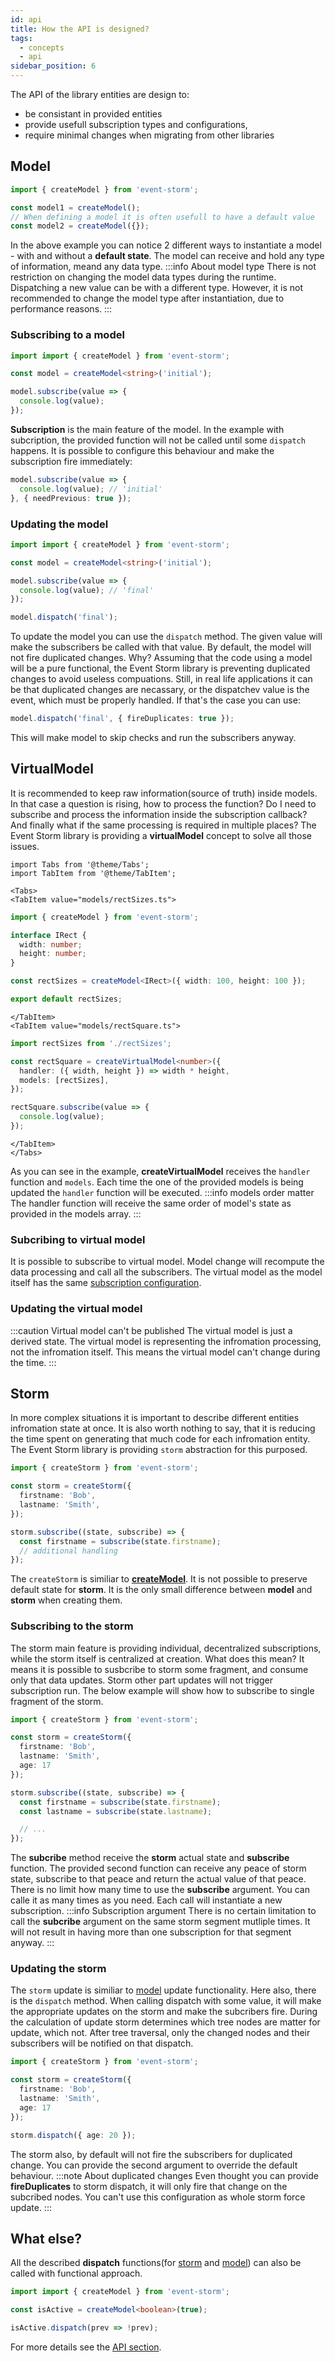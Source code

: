 ```yaml
---
id: api
title: How the API is designed?
tags:
  - concepts
  - api
sidebar_position: 6
---
```


The API of the library entities are design to:
- be consistant in provided entities
- provide usefull subscription types and configurations, 
- require minimal changes when migrating from other libraries

## Model

```typescript
import { createModel } from 'event-storm';

const model1 = createModel();
// When defining a model it is often usefull to have a default value
const model2 = createModel({});
```

In the above example you can notice 2 different ways to instantiate a model - with and without a **default state**. The model can receive and hold any type of information, meand any data type.
:::info About model type
There is not restriction on changing the model data types during the runtime. Dispatching a new value can be with a different type. However, it is not recommended to change the model type after instantiation, due to performance reasons.
:::

### Subscribing to a model

```typescript
import import { createModel } from 'event-storm';

const model = createModel<string>('initial');

model.subscribe(value => {
  console.log(value);
});
```

**Subscription** is the main feature of the model. In the example with subcription, the provided function will not be called until some `dispatch` happens. It is possible to configure this behaviour and make the subscription fire immediately:
```typescript
model.subscribe(value => {
  console.log(value); // 'initial'
}, { needPrevious: true });
```

### Updating the model

```typescript
import import { createModel } from 'event-storm';

const model = createModel<string>('initial');

model.subscribe(value => {
  console.log(value); // 'final'
});

model.dispatch('final');
```

To update the model you can use the `dispatch` method. The given value will make the subscribers be called with that value. By default, the model will not fire duplicated changes. Why? Assuming that the code using a model will be a pure functional, the Event Storm library is preventing duplicated changes to avoid useless compuations. Still, in real life applications it can be that duplicated changes are necassary, or the dispatchev value is the event, which must be properly handled. If that's the case you can use:
```typescript
model.dispatch('final', { fireDuplicates: true });
```
This will make model to skip checks and run the subscribers anyway.

## VirtualModel

It is recommended to keep raw information(source of truth) inside models. In that case a question is rising, how to process the function? Do I need to subscribe and process the information inside the subscription callback? And finally what if the same processing is required in multiple places?
The Event Storm library is providing a **virtualModel** concept to solve all those issues.
```mdx-code-block
import Tabs from '@theme/Tabs';
import TabItem from '@theme/TabItem';

<Tabs>
<TabItem value="models/rectSizes.ts">
```

```typescript
import { createModel } from 'event-storm';

interface IRect {
  width: number;
  height: number;
}

const rectSizes = createModel<IRect>({ width: 100, height: 100 });

export default rectSizes;
```

```mdx-code-block
</TabItem>
<TabItem value="models/rectSquare.ts">
```

```typescript
import rectSizes from './rectSizes';

const rectSquare = createVirtualModel<number>({
  handler: ({ width, height }) => width * height,
  models: [rectSizes],
});

rectSquare.subscribe(value => {
  console.log(value);
});
```

```mdx-code-block
</TabItem>
</Tabs>
```

As you can see in the example, **createVirtualModel** receives the `handler` function and `models`. Each time the one of the provided models is being updated the `handler` function will be executed.
:::info models order matter
The handler function will receive the same order of model's state as provided in the models array.
:::

### Subcribing to virtual model

It is possible to subscribe to virtual model. Model change will recompute the data processing and call all the subscribers. The virtual model as the model itself has the same [subscription configuration](#subscribing-to-a-model).

### Updating the virtual model
:::caution Virtual model can't be published
The virtual model is just a derived state. The virtual model is representing the infromation processing, not the infromation itself. This means the virtual model can't change during the time.
:::

## Storm
In more complex situations it is important to describe different entities infromation state at once. It is also worth nothing to say, that it is reducing the time spent on generating that much code for each infromation entity. The Event Storm library is providing `storm` abstraction for this purposed.

```typescript
import { createStorm } from 'event-storm';

const storm = createStorm({
  firstname: 'Bob',
  lastname: 'Smith',
});

storm.subscribe((state, subscribe) => {
  const firstname = subscribe(state.firstname);
  // additional handling
});
```

The `createStorm` is similiar to **[createModel](#model)**. It is not possible to preserve default state for **storm**. It is the only small difference between **model** and **storm** when creating them.

### Subscribing to the storm

The storm main feature is providing individual, decentralized subscriptions, while the storm itself is centralized at creation. What does this mean? It means it is possible to susbcribe to storm some fragment, and consume only that data updates. Storm other part updates will not trigger subscription run. The below example will show how to subscribe to single fragment of the storm.
```typescript
import { createStorm } from 'event-storm';

const storm = createStorm({
  firstname: 'Bob',
  lastname: 'Smith',
  age: 17
});

storm.subscribe((state, subscribe) => {
  const firstname = subscribe(state.firstname);
  const lastname = subscribe(state.lastname);

  // ...
});
```

The **subcribe** method receive the **storm** actual state and **subscribe** function. The provided second function can receive any peace of storm state, subscribe to that peace and return the actual value of that peace. There is no limit how many time to use the **subscribe** argument. You can calle it as many times as you need. Each call will instantiate a new subscription.
:::info Subscription argument
There is no certain limitation to call the **subcribe** argument on the same storm segment mutliple times. It will not result in having more than one subscription for that segment anyway.
:::

### Updating the storm
The `storm` update is similiar to [model](#model) update functionality. Here also, there is the `dispatch` method. When calling dispatch with some value, it will make the appropriate updates on the storm and make the subcribers fire. During the calculation of update storm determines which tree nodes are matter for update, which not. After tree traversal, only the changed nodes and their subscribers will be notified on that dispatch.
```typescript
import { createStorm } from 'event-storm';

const storm = createStorm({
  firstname: 'Bob',
  lastname: 'Smith',
  age: 17
});

storm.dispatch({ age: 20 });
```
The storm also, by default will not fire the subscribers for duplicated change. You can provide the second argument to override the default behaviour.
:::note About duplicated changes
Even thought you can provide **fireDuplicates** to storm dispatch, it will only fire that change on the subcribed nodes. You can't use this configuration as whole storm force update.
:::

## What else?

All the described **dispatch** functions(for [storm](#updating-the-storm) and [model](#updating-the-model)) can also be called with functional approach.
```typescript
import import { createModel } from 'event-storm';

const isActive = createModel<boolean>(true);

isActive.dispatch(prev => !prev);
```

For more details see the [API section](/docs/api-reference).
